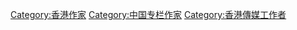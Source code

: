 {{Catnav|頁面分類|人物|各職業人物|作家|專欄作家}}
{{Catnav|頁面分類|人文學科|文学|作家|專欄作家}}

[[Category:香港作家|Category:香港作家]]
[[Category:中国专栏作家|Category:中国专栏作家]]
[[Category:香港傳媒工作者|Category:香港傳媒工作者]]